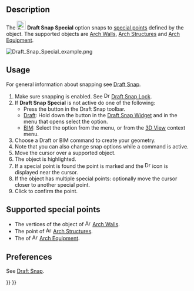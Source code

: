 <languages/>

{{Docnav
|[[Draft_Snap_Parallel|Snap Parallel]]
|[[Draft_Snap_Near|Snap Near]]
|[[Draft_Workbench|Draft]]
|IconL=Draft_Snap_Parallel.svg
|IconR=Draft_Snap_Near.svg
|IconC=Workbench_Draft.svg
}}

{{GuiCommand
|Name=Draft Snap Special
|MenuLocation=Snapping → Snap Special
|Workbenches=[[Draft_Workbench|Draft]], [[BIM_Workbench|BIM]]
|Version=0.17
|SeeAlso=[[Draft_Snap|Draft Snap]], [[Draft_Snap_Lock|Draft Snap Lock]]
}}

== Description == 

The [[Image:Draft_Snap_Special.svg|24px]] '''Draft Snap Special''' option snaps to [[#Supported_special_points|special points]] defined by the object. The supported objects are [[Arch_Wall|Arch Walls]], [[Arch_Structure|Arch Structures]] and [[Arch_Equipment|Arch Equipment]].

[[Image:Draft_Snap_Special_example.png]]
{{Caption|Snapping the second point of a line to a special point of an  Arch Wall, which is a vertex of its Base object}}

== Usage ==

For general information about snapping see [[Draft_Snap|Draft Snap]].

# Make sure snapping is enabled. See [[Image:Draft_Snap_Lock.svg|16px]] [[Draft_Snap_Lock|Draft Snap Lock]].
# If '''Draft Snap Special''' is not active do one of the following:
#* Press the {{Button|[[Image:Draft_Snap_Special.svg|16px]] [[Draft_Snap_Special|Snap Special]]}} button in the Draft Snap toolbar.
#* [[Draft_Workbench|Draft]]: Hold down the {{Button|[[Image:Draft_Snap_Lock.svg|x16px]][[Image:Toolbar_flyout_arrow.svg|x16px]]}} button in the [[Draft_Snap_Widget|Draft Snap Widget]] and in the menu that opens select the {{MenuCommand|[[Image:Draft_Snap_Special.svg|16px]] Snap Special}} option.
#* [[BIM_Workbench|BIM]]: Select the {{MenuCommand|Snapping → [[Image:Draft_Snap_Special.svg|16px]] Snap Special}} option from the menu, or from the [[3D_View|3D View]] context menu.
# Choose a Draft or BIM command to create your geometry.
# Note that you can also change snap options while a command is active.
# Move the cursor over a supported object.
# The object is highlighted.
# If a special point is found the point is marked and the [[Image:Draft_Snap_Special.svg|16px]] icon is displayed near the cursor.
# If the object has multiple special points: optionally move the cursor closer to another special point.
# Click to confirm the point.

==Supported special points==

* The vertices of the {{PropertyData|Base}} object of [[Image:Arch_Wall.svg|16px]] [[Arch_Wall|Arch Walls]].
* The {{PropertyData|Placement}} point of [[Image:Arch_Structure.svg|16px]] [[Arch_Structure|Arch Structures]].
* The {{PropertyData|Snap Points}} of [[Image:Arch_Equipment.svg|16px]] [[Arch_Equipment|Arch Equipment]].

== Preferences ==

See [[Draft_Snap#Preferences|Draft Snap]].


{{Docnav
|[[Draft_Snap_Parallel|Snap Parallel]]
|[[Draft_Snap_Near|Snap Near]]
|[[Draft_Workbench|Draft]]
|IconL=Draft_Snap_Parallel.svg
|IconR=Draft_Snap_Near.svg
|IconC=Workbench_Draft.svg
}}

{{Draft Tools navi{{#translation:}}}}
{{Userdocnavi{{#translation:}}}}